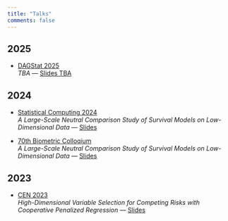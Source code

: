 ```yaml
---
title: "Talks"
comments: false
---
```


<!--
- [venue](link): *title*. [Slides](link)
-->

## 2025

- [DAGStat 2025](https://dagstat2025.de/)  
*TBA* --- [Slides TBA](#)

## 2024

- [Statistical Computing 2024](https://sysbio.uni-ulm.de/ocs/index.php/statcomp/statcomp2024)  
*A Large-Scale Neutral Comparison Study of Survival Models on Low-Dimensional Data* --- [Slides](https://slides.lukasburk.de/2024/07-statcomp/survbench.pdf)

- [70th Biometric Colloqium](https://www.biometrische-gesellschaft.de/termine/biometrische-kolloquien/70th-biometric-colloquium-2024-in-luebeck.html)  
*A Large-Scale Neutral Comparison Study of Survival Models on Low-Dimensional Data* --- [Slides](https://slides.lukasburk.de/2024/02-biocoll/01MAR24_Lukas_Burk.pdf)

## 2023

- [CEN 2023](https://cen2023.github.io/home/)  
*High-Dimensional Variable Selection for Competing Risks with Cooperative Penalized Regression* --- [Slides](https://slides.lukasburk.de/2023/09-cooper/07SEP23_Lukas_Burk.pdf)
